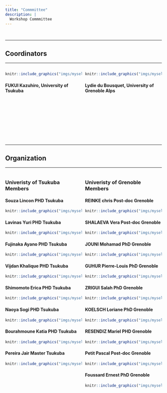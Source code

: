 ```yaml
---
title: "Commmittee"
description: |
  Workshop Commmittee
---
```


<br/>

-----

## Coordinators

-----

<div>

<div style="width: 49%; float: left"> 

```r
knitr::include_graphics("imgs/myself3.png")
```

#### FUKUI	Kazuhiro, University of Tsukuba

</div>


<div style="width: 49%; float: right"> 

```r
knitr::include_graphics("imgs/myself3.png")
```

#### Lydie du Bousquet, University of Grenoble Alps

</div>

</div>

<br/>

<br/>

<br/>

<br/>

<br/>

<br/>

<br/>

<br/>




-----

## Organization

-----

<div style="width: 49%; float: left;"> 

### Univeristy of Tsukuba Members

#### Souza	Lincon	PHD	Tsukuba
```r
knitr::include_graphics("imgs/myself3.png")
```

#### Lavinas	Yuri 	PHD	Tsukuba
```r
knitr::include_graphics("imgs/myself3.png")
```

#### Fujinaka	Ayano	PHD	Tsukuba
```r
knitr::include_graphics("imgs/myself3.png")
```

#### Vijdan	Khalique 	PHD	Tsukuba
```r
knitr::include_graphics("imgs/myself3.png")
```

#### Shimomoto	Erica	PHD	Tsukuba
```r
knitr::include_graphics("imgs/myself3.png")
```

#### Naoya	Sogi	PHD	Tsukuba
```r
knitr::include_graphics("imgs/myself3.png")
```

#### Bourahmoune	Katia 	PHD	Tsukuba
```r
knitr::include_graphics("imgs/myself3.png")
```

#### Pereira	Jair 	Master	Tsukuba
```r
knitr::include_graphics("imgs/myself3.png")
```

</div>

<div style="width: 49%; float: right;"> 

### Univeristy of Grenoble Members

#### REINKE	chris	Post-doc	Grenoble
```r
knitr::include_graphics("imgs/myself3.png")
```

#### SHALAEVA	Vera	Post-doc	Grenoble
```r
knitr::include_graphics("imgs/myself3.png")
```

#### JOUNI	Mohamad	PhD	Grenoble
```r
knitr::include_graphics("imgs/myself3.png")
```

#### GUHUR	Pierre-Louis	PhD	Grenoble
```r
knitr::include_graphics("imgs/myself3.png")
```

#### ZRIGUI	Salah	PhD	Grenoble
```r
knitr::include_graphics("imgs/myself3.png")
```

#### KOELSCH	Loriane	PhD	Grenoble
```r
knitr::include_graphics("imgs/myself3.png")
```

#### RESENDIZ 	Mariel	PHD	Grenoble
```r
knitr::include_graphics("imgs/myself3.png")
```

#### Petit	Pascal	Post-doc	Grenoble
```r
knitr::include_graphics("imgs/myself3.png")
```

#### Foussard	Ernest	PhD	Grenoble
```r
knitr::include_graphics("imgs/myself3.png")
```

</div>
